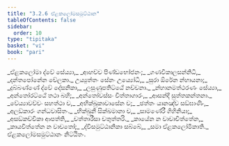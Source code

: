 ```yaml
---
title: "3.2.6 ඒළකලෝමසමුට්ඨාන"
tableOfContents: false
sidebar:
  order: 10
type: "tipitaka"
basket: "vi"
book: "pari"
---
```



<DynamicBreadcrumb />

<Division number="263" book="pari">

<Paragraph number="1121" type="verses" book="pari">
_ඒළකලෝමා ද්වේ සේය්‍යා,_  
_ආහච්ච පිණ්ඩභෝජනං;_  
_ගණවිකාලසන්නිධි,_  
_දන්තපෝනේන චේලකා._  

</Paragraph>

<Paragraph number="1122" type="verses" book="pari">
උය්‍යුත්තං සේනං උය්‍යෝධි,_  
_සුරා ඕරේන න්හායනා;_  
_දුබ්බණ්ණේ ද්වේ දේසනිකා,_  
_ලසුණුපතිට්ඨේ නච්චනා._  

</Paragraph>

<Paragraph number="1123" type="verses" book="pari">
_න්හානමත්ථරණං සේය්‍යා,_  
_අන්තෝරට්ඨේ තථා බහි;_  
_අන්තෝවස්සං චිත්තාගාරං,_  
_ආසන්දි සුත්තකන්තනා._  

</Paragraph>

<Paragraph number="1124" type="verses" book="pari">
_වේය්‍යාවච්චං සහත්ථා ච,_  
_අභික්ඛුකාවාසේන ච;_  
_ඡත්තං යානඤ්ච සඞ්ඝාණිං,_  
_අලඞ්කාරං ගන්ධවාසිතං._  

</Paragraph>

<Paragraph number="1125" type="verses" book="pari">
_භික්ඛුනී සික්ඛමානා ච,_  
_සාමණේරී ගිහිනියා;_  
_අසඞ්කච්චිකා ආපත්ති,_  
_චත්තාරීසා චතුත්තරි._  

</Paragraph>

<Paragraph number="1126" type="verses" book="pari">
_කායේන න වාචාචිත්තේන,_  
_කායචිත්තේන න වාචතෝ;_  
_ද්විසමුට්ඨානිකා සබ්බේ,_  
_සමා ඒළකලෝමිකාති._  


</Paragraph>
</Division>

<Paragraph number="1127" type="center" book="pari">
ඒළකලෝමසමුට්ඨානං නිට්ඨිතං.
</Paragraph>